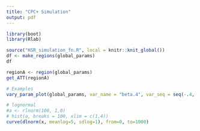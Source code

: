 ```yaml
---
title: "CPC+ Simulation"
output: pdf
---
```



```r
library(boot)
library(Rlab)
```


```r
source("HSR_simulation_fn.R", local = knitr::knit_global())
df <- make_regions(global_params)
df
```


```r
regionA <- region(global_params)
get_ATT(regionA)
```


```r
# Examples
vary_param_plot(global_params, var_name = "beta.4", var_seq = seq(-.4,.4,.1), nsim = 100)
```


```r
# lognormal
#a <- rlnorm(100, 1,0)
# hist(a, breaks = 100, xlim = c(1,4)) 
curve(dlnorm(x, meanlog=5, sdlog=1), from=0, to=1000)
```


